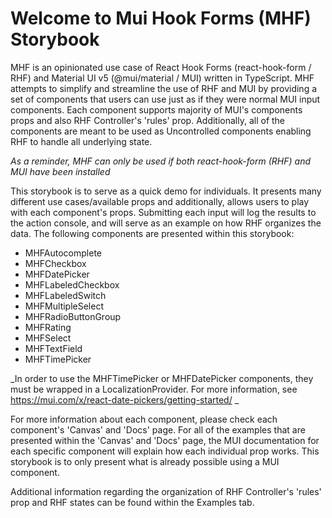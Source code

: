 
<Meta title='Introduction' />

# Welcome to Mui Hook Forms (MHF) Storybook

MHF is an opinionated use case of React Hook Forms (react-hook-form / RHF) and Material UI v5 (@mui/material / MUI) written in TypeScript.
MHF attempts to simplify and streamline the use of RHF and MUI by providing a set of components that users can use just as if they were normal MUI input components.
Each component supports majority of MUI's components props and also RHF Controller's 'rules' prop.
Additionally, all of the components are meant to be used as Uncontrolled components enabling RHF to handle all underlying state.

_As a reminder, MHF can only be used if both react-hook-form (RHF) and MUI have been installed_

This storybook is to serve as a quick demo for individuals. It presents many different use cases/available props and additionally, allows users to play with each component's props.
Submitting each input will log the results to the action console, and will serve as an example on how RHF organizes the data.
The following components are presented within this storybook:

- MHFAutocomplete
- MHFCheckbox
- MHFDatePicker
- MHFLabeledCheckbox
- MHFLabeledSwitch
- MHFMultipleSelect
- MHFRadioButtonGroup
- MHFRating
- MHFSelect
- MHFTextField
- MHFTimePicker

_In order to use the MHFTimePicker or MHFDatePicker components, they must be wrapped in a LocalizationProvider. For more information, see https://mui.com/x/react-date-pickers/getting-started/ _

For more information about each component, please check each component's 'Canvas' and 'Docs' page. For all of the examples that are presented within the 'Canvas' and 'Docs' page,
the MUI documentation for each specific component will explain how each individual prop works. This storybook is to only present what is already possible using a MUI component.

Additional information regarding the organization of RHF Controller's 'rules' prop and RHF states can be found within the Examples tab.
